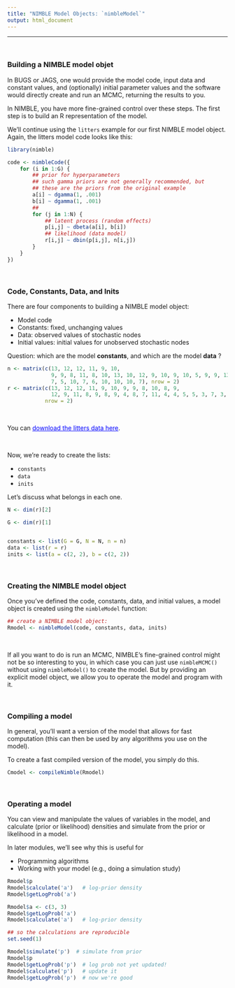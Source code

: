```yaml
---
title: "NIMBLE Model Objects: `nimbleModel`"
output: html_document
---
```


---

\   



### Building a NIMBLE model objet

In BUGS or JAGS, one would provide the model code, input data and constant values, and (optionally) initial parameter values and the software would directly create and run an MCMC, returning the results to you.

In NIMBLE, you have more fine-grained control over these steps. The first step is to build an R representation of the model.

We'll continue using the `litters` example for our first NIMBLE model object.  Again, the litters model code looks like this:

<!--
<center><img src="fig/litters_code.png"></center>
-->

```r
library(nimble)

code <- nimbleCode({
    for (i in 1:G) {
        ## prior for hyperparameters
        ## such gamma priors are not generally recommended, but
        ## these are the priors from the original example
        a[i] ~ dgamma(1, .001)
        b[i] ~ dgamma(1, .001)
        ##
        for (j in 1:N) {
            ## latent process (random effects)
            p[i,j] ~ dbeta(a[i], b[i]) 
            ## likelihood (data model)
            r[i,j] ~ dbin(p[i,j], n[i,j])
        }
    }
})
```

\   

### Code, Constants, Data, and Inits

There are four components to building a NIMBLE model object:

- Model code
- Constants: fixed, unchanging values
- Data: observed values of stochastic nodes
- Initial values: initial values for unobserved stochastic nodes


Question: which are the model **constants**, and which are the model **data** ?


```r
n <- matrix(c(13, 12, 12, 11, 9, 10, 
              9, 9, 8, 11, 8, 10, 13, 10, 12, 9, 10, 9, 10, 5, 9, 9, 13, 
              7, 5, 10, 7, 6, 10, 10, 10, 7), nrow = 2)
r <- matrix(c(13, 12, 12, 11, 9, 10, 9, 9, 8, 10, 8, 9, 
              12, 9, 11, 8, 9, 8, 9, 4, 8, 7, 11, 4, 4, 5, 5, 3, 7, 3, 7, 0), 
            nrow = 2)

```

<!--
<center><img src="fig/litters_data.png"></center>
-->




\   

You can <a href="https://danielturek.github.io/nimble-inra-2019/data/litters_data.Rdata" style="color: blue">download the litters data here</a>.

\   

Now, we're ready to create the lists:

- `constants`
- `data`
- `inits`

Let's discuss what belongs in each one.

```r
N <- dim(r)[2]

G <- dim(r)[1]


constants <- list(G = G, N = N, n = n)
data <- list(r = r)
inits <- list(a = c(2, 2), b = c(2, 2))
```

\   

### Creating the NIMBLE model object

Once you've defined the code, constants, data, and initial values, a model object is created using the `nimbleModel` function:


<!--
<center><img src="fig/litters_model.png"></center>
-->

```r
## create a NIMBLE model object:
Rmodel <- nimbleModel(code, constants, data, inits)
```

\  

If all you want to do is run an MCMC, NIMBLE's fine-grained control might not be so interesting to you, in which case you can just use `nimbleMCMC()` without using `nimbleModel()` to create the model. But by providing an explicit model object, we allow you to operate the model and program with it.

\  

### Compiling a model

In general, you'll want a version of the model that allows for fast computation (this can then be used by any algorithms you use on the model).

To create a fast compiled version of the model, you simply do this.

<!--
<center><img src="fig/litters_compile.png"></center>
-->

```r
Cmodel <- compileNimble(Rmodel)
```


\  

### Operating a model

You can view and manipulate the values of variables in the model, and calculate (prior or likelihood) densities and simulate from the prior or likelihood in a model.

In later modules, we'll see why this is useful for

 - Programming algorithms
 - Working with your model (e.g., doing a simulation study)

```r
Rmodel$p
Rmodel$calculate('a')   # log-prior density
Rmodel$getLogProb('a')

Rmodel$a <- c(3, 3)
Rmodel$getLogProb('a')
Rmodel$calculate('a')   # log-prior density

## so the calculations are reproducible
set.seed(1)

Rmodel$simulate('p')  # simulate from prior
Rmodel$p
Rmodel$getLogProb('p')  # log prob not yet updated!
Rmodel$calculate('p')   # update it
Rmodel$getLogProb('p')  # now we're good
```



\  

\  

\  

\  

\  

\  

\  

\  

\  

\  

\  

\  

\  

\  


